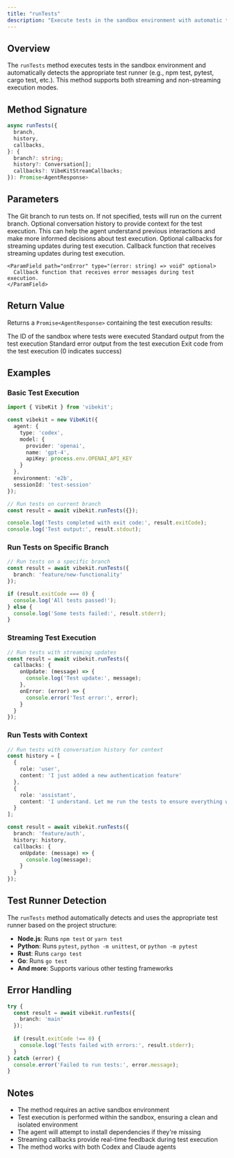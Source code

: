 ```yaml
---
title: "runTests"
description: "Execute tests in the sandbox environment with automatic test runner detection"
---
```


## Overview

The `runTests` method executes tests in the sandbox environment and automatically detects the appropriate test runner (e.g., npm test, pytest, cargo test, etc.). This method supports both streaming and non-streaming execution modes.

## Method Signature

```typescript
async runTests({
  branch,
  history,
  callbacks,
}: {
  branch?: string;
  history?: Conversation[];
  callbacks?: VibeKitStreamCallbacks;
}): Promise<AgentResponse>
```

## Parameters

<ParamField path="branch" type="string" optional>
  The Git branch to run tests on. If not specified, tests will run on the current branch.
</ParamField>

<ParamField path="history" type="Conversation[]" optional>
  Optional conversation history to provide context for the test execution. This can help the agent understand previous interactions and make more informed decisions about test execution.
</ParamField>

<ParamField path="callbacks" type="VibeKitStreamCallbacks" optional>
  Optional callbacks for streaming updates during test execution.
  
  <Expandable title="VibeKitStreamCallbacks">
    <ParamField path="onUpdate" type="(message: string) => void" optional>
      Callback function that receives streaming updates during test execution.
    </ParamField>
    
    <ParamField path="onError" type="(error: string) => void" optional>
      Callback function that receives error messages during test execution.
    </ParamField>
  </Expandable>
</ParamField>

## Return Value

Returns a `Promise<AgentResponse>` containing the test execution results:

<ResponseField name="sandboxId" type="string">
  The ID of the sandbox where tests were executed
</ResponseField>

<ResponseField name="stdout" type="string">
  Standard output from the test execution
</ResponseField>

<ResponseField name="stderr" type="string">
  Standard error output from the test execution
</ResponseField>

<ResponseField name="exitCode" type="number">
  Exit code from the test execution (0 indicates success)
</ResponseField>

## Examples

### Basic Test Execution

```typescript
import { VibeKit } from 'vibekit';

const vibekit = new VibeKit({
  agent: {
    type: 'codex',
    model: {
      provider: 'openai',
      name: 'gpt-4',
      apiKey: process.env.OPENAI_API_KEY
    }
  },
  environment: 'e2b',
  sessionId: 'test-session'
});

// Run tests on current branch
const result = await vibekit.runTests({});

console.log('Tests completed with exit code:', result.exitCode);
console.log('Test output:', result.stdout);
```

### Run Tests on Specific Branch

```typescript
// Run tests on a specific branch
const result = await vibekit.runTests({
  branch: 'feature/new-functionality'
});

if (result.exitCode === 0) {
  console.log('All tests passed!');
} else {
  console.log('Some tests failed:', result.stderr);
}
```

### Streaming Test Execution

```typescript
// Run tests with streaming updates
const result = await vibekit.runTests({
  callbacks: {
    onUpdate: (message) => {
      console.log('Test update:', message);
    },
    onError: (error) => {
      console.error('Test error:', error);
    }
  }
});
```

### Run Tests with Context

```typescript
// Run tests with conversation history for context
const history = [
  {
    role: 'user',
    content: 'I just added a new authentication feature'
  },
  {
    role: 'assistant', 
    content: 'I understand. Let me run the tests to ensure everything works correctly.'
  }
];

const result = await vibekit.runTests({
  branch: 'feature/auth',
  history: history,
  callbacks: {
    onUpdate: (message) => {
      console.log(message);
    }
  }
});
```

## Test Runner Detection

The `runTests` method automatically detects and uses the appropriate test runner based on the project structure:

- **Node.js**: Runs `npm test` or `yarn test`
- **Python**: Runs `pytest`, `python -m unittest`, or `python -m pytest`
- **Rust**: Runs `cargo test`
- **Go**: Runs `go test`
- **And more**: Supports various other testing frameworks

## Error Handling

```typescript
try {
  const result = await vibekit.runTests({
    branch: 'main'
  });
  
  if (result.exitCode !== 0) {
    console.log('Tests failed with errors:', result.stderr);
  }
} catch (error) {
  console.error('Failed to run tests:', error.message);
}
```

## Notes

- The method requires an active sandbox environment
- Test execution is performed within the sandbox, ensuring a clean and isolated environment
- The agent will attempt to install dependencies if they're missing
- Streaming callbacks provide real-time feedback during test execution
- The method works with both Codex and Claude agents 